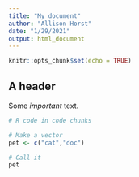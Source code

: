 ```yaml
---
title: "My document"
author: "Allison Horst"
date: "1/29/2021"
output: html_document
---
```


```r
knitr::opts_chunk$set(echo = TRUE)
```

## A header

Some *important* text.

```r
# R code in code chunks

# Make a vector
pet <- c("cat","doc")

# Call it 
pet
```



